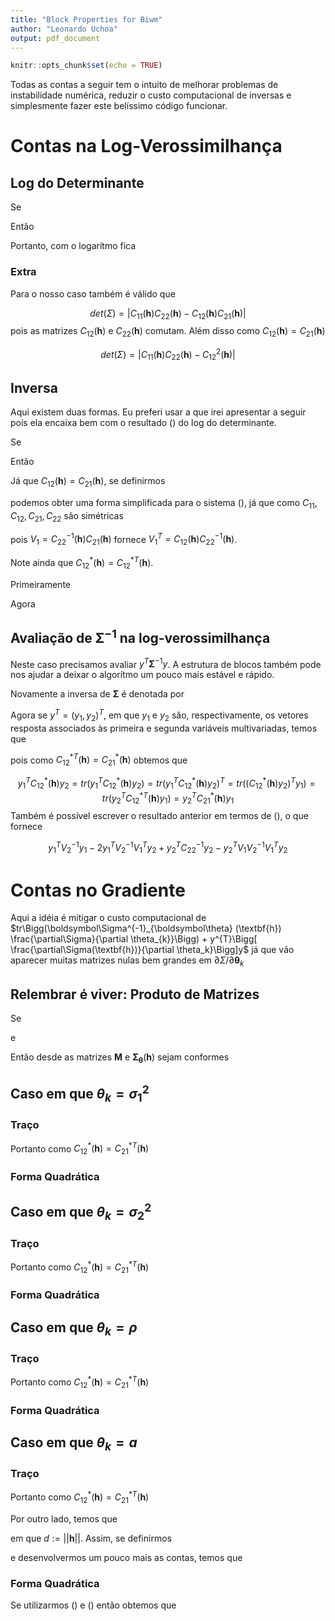 ```yaml
---
title: "Block Properties for Biwm"
author: "Leonardo Uchoa"
output: pdf_document
---
```


```r
knitr::opts_chunk$set(echo = TRUE)
```

Todas as contas a seguir tem o intuito de melhorar problemas de instabilidade numérica, reduzir o custo computacional de inversas e simplesmente fazer este belíssimo código funcionar.

# Contas na Log-Verossimilhança
## Log do Determinante

Se 

\begin{equation}
\boldsymbol\Sigma_{\boldsymbol\theta} (\textbf{h}) =
\begin{pmatrix}
  C_{11}( \textbf{h} ) & C_{12}( \textbf{h} ) \\
  C_{21}( \textbf{h} ) & C_{22}( \textbf{h} )
\end{pmatrix}
\end{equation}

Então 

\begin{equation}
det(\Sigma) = | \Sigma | =
  \Bigg|
      C_{11}(\textbf{h}) - C_{12}(\textbf{h})C_{22}^{-1}(\textbf{h})C_{21}(\textbf{h})
  \Bigg| * \Bigg| C_{22}(\textbf{h}) \Bigg|
\end{equation}

Portanto, com o logarítmo fica

\begin{equation}
\label{eq:log_det}
log(det(\Sigma)) = 
  log\Bigg|
      C_{11}(\textbf{h}) - C_{12}(\textbf{h})C_{22}^{-1}(\textbf{h})C_{21}(\textbf{h})
  \Bigg| + 
  log\Bigg| C_{22}(\textbf{h}) \Bigg|
\end{equation}

### Extra

Para o nosso caso também é válido que 

$$
det(\Sigma) = \Bigg| C_{11}(\textbf{h})C_{22}(\textbf{h}) -
C_{12}(\textbf{h})C_{21}(\textbf{h})\Bigg|
$$
pois as matrizes $C_{12}(\textbf{h})$ e $C_{22}(\textbf{h})$ comutam. Além disso como $C_{12}(\textbf{h}) = C_{21}(\textbf{h})$

$$
det(\Sigma) = \Bigg| C_{11}(\textbf{h})C_{22}(\textbf{h}) -
C^{2}_{12}(\textbf{h})\Bigg|
$$

## Inversa

Aqui existem duas formas. Eu preferi usar a que irei apresentar a seguir pois ela encaixa bem com o resultado (\ref{eq:log_det}) do log do determinante\footnote{Apesar de eu achar que não tem como o alimentar o optim com as inversas obtidas, para ganhar tempo}.

Se 

\begin{equation}
\boldsymbol\Sigma^{-1}_{\boldsymbol\theta} (\textbf{h}) =
\begin{pmatrix}
  C_{11}^{*}( \textbf{h} ) & C_{12}^{*}( \textbf{h} ) \\
  C_{21}^{*}( \textbf{h} ) & C_{22}^{*}( \textbf{h} )
\end{pmatrix}
\end{equation}

Então 

\begin{equation}
\label{eq_sistem:block_inv}
\begin{aligned}
C_{11}^{*}( \textbf{h} ) &= %C_{11}
\Bigg[C_{11}(\textbf{h}) - C_{12}(\textbf{h})C_{22}^{-1}(\textbf{h})C_{21}(\textbf{h})  \Bigg]^{-1} \\
C_{12}^{*}( \textbf{h} ) &= - %C_{12}
\Bigg[C_{11}(\textbf{h}) - C_{12}(\textbf{h})C_{22}^{-1}(\textbf{h})C_{21}(\textbf{h})  \Bigg]^{-1}C_{12}(\textbf{h})C_{22}^{-1}(\textbf{h})  \\
C_{21}^{*}( \textbf{h} ) &= -  %C_{21}
C_{22}^{-1}(\textbf{h})C_{21}(\textbf{h}) \Bigg[C_{11}(\textbf{h}) - C_{12}(\textbf{h})C_{22}^{-1}(\textbf{h})C_{21}(\textbf{h})  \Bigg]^{-1}  \\
C_{22}^{*}( \textbf{h} ) &= C_{22}^{-1}(\textbf{h}) + %C_{22}
C_{22}^{-1}(\textbf{h})C_{21}(\textbf{h}) \Bigg[C_{11}(\textbf{h}) - C_{12}(\textbf{h})C_{22}^{-1}(\textbf{h})C_{21}(\textbf{h})  \Bigg]^{-1}C_{12}(\textbf{h})C_{22}^{-1}(\textbf{h})  \\
\end{aligned}
\end{equation}

Já que\footnote{No artigo $\Sigma$ é definida assim} $C_{12}(\textbf{h}) = C_{21}(\textbf{h})$, se definirmos

\begin{equation}
\begin{aligned}
V_1 &:= C_{22}^{-1}(\textbf{h})C_{21}(\textbf{h}) \\
V_2 &:= C_{11}(\textbf{h}) - C_{12}(\textbf{h})C_{22}^{-1}(\textbf{h})C_{21}(\textbf{h})
\end{aligned}
\end{equation}

podemos obter uma forma simplificada para o sistema (\ref{eq_sistem:block_inv}), já que como $C_{11},C_{12},C_{21},C_{22}$ são simétricas

\begin{equation}
\begin{aligned}
C_{11}^{*}( \textbf{h} ) &= V_2^{-1} \\
C_{12}^{*}( \textbf{h} ) &= -V_2^{-1}V_1^{T} \\
C_{21}^{*}( \textbf{h} ) &= -V_1V_2^{-1} \\
C_{22}^{*}( \textbf{h} ) &=  C_{22}^{-1}( \textbf{h} ) -V_1V_2^{-1}V_1^{T}
\end{aligned}
\end{equation}

pois $V_1 = C_{22}^{-1}(\textbf{h})C_{21}(\textbf{h})$ fornece $V_1^{T} = C_{12}(\textbf{h})C_{22}^{-1}(\textbf{h})$. 

Note ainda que $C_{12}^{*}( \textbf{h} ) = C_{12}^{*T}( \textbf{h} )$.

\textbf{\underline{Prova:}}

Primeiramente

\begin{equation}
\begin{aligned}
V_2^{T} &= C_{11}(\textbf{h}) - (C_{12}(\textbf{h})C_{22}^{-1}(\textbf{h})C_{12}(\textbf{h}))^{T} \\
&=C_{11}(\textbf{h}) -
C_{12}(\textbf{h})(C_{12}(\textbf{h})C_{22}^{-1}(\textbf{h}))^{T} \\
&=C_{11}(\textbf{h}) - 
C_{12}(\textbf{h})C_{22}^{-1}(\textbf{h})C_{12}(\textbf{h}) 
\\
&= V_2
\end{aligned}
\end{equation}

Agora

\begin{equation}
\begin{aligned}
C_{12}^{*T}( \textbf{h} ) &= -(V_2^{-1}V_1^{T})^{T} \\
&= V_1^{T}(V_2^{-1})^{T} \\
&= V_1^{T}(V_2^{-1}) \\
&= C_{21}^{*}( \textbf{h} )
\end{aligned}
\end{equation}

## Avaliação de $\boldsymbol\Sigma^{-1}$ na log-verossimilhança

Neste caso precisamos avaliar $y^{T}\boldsymbol\Sigma^{-1}y$. A estrutura de blocos também pode nos ajudar a deixar o algorítmo um pouco mais estável e rápido.

Novamente a inversa de $\boldsymbol\Sigma$ é denotada por

\begin{equation}
\boldsymbol\Sigma^{-1}_{\boldsymbol\theta} (\textbf{h}) =
\begin{pmatrix}
  C_{11}^{*}( \textbf{h} ) & C_{12}^{*}( \textbf{h} ) \\
  C_{21}^{*}( \textbf{h} ) & C_{22}^{*}( \textbf{h} )
\end{pmatrix}
\end{equation}

Agora se $y^{T} = (y_1,y_2)^{T}$, em que $y_1$ e $y_2$ são, respectivamente, os vetores resposta associados às primeira e segunda variáveis multivariadas, temos que 

\begin{equation}
\label{eq:inv_log_like}
\begin{aligned}
y^{T}\boldsymbol\Sigma^{-1}_{\boldsymbol\theta} (\textbf{h})y &=
y^{T}\begin{pmatrix}
  C_{11}^{*}( \textbf{h} ) & C_{12}^{*}( \textbf{h} ) \\
  C_{21}^{*}( \textbf{h} ) & C_{22}^{*}( \textbf{h} )
\end{pmatrix}y \\
&=(y_1,y_2)^{T}\begin{pmatrix}
  C_{11}^{*}( \textbf{h} ) & C_{12}^{*}( \textbf{h} ) \\
  C_{21}^{*}( \textbf{h} ) & C_{22}^{*}( \textbf{h} )
\end{pmatrix}\begin{pmatrix}y_1 \\ y_2\end{pmatrix} \\
&= (y_1,y_2)^{T}\begin{pmatrix}
C_{11}^{*}( \textbf{h} )y_1 + C_{12}^{*}( \textbf{h} )y_2 \\
  C_{21}^{*}( \textbf{h} )y_1 + C_{22}^{*}( \textbf{h} )y_2
\end{pmatrix} \\
&= y_1^{T}C_{11}^{*}( \textbf{h} )y_1 + y_1^{T}C_{12}^{*}( \textbf{h} )y_2 + y_2^{T}C_{21}^{*}( \textbf{h} )y_1 + y_2^{T}C_{22}^{*}( \textbf{h} )y_2 \\
&= y_1^{T}C_{11}^{*}( \textbf{h} )y_1 + 2y_1^{T}C_{12}^{*}( \textbf{h} )y_2 + y_2^{T}C_{22}^{*}( \textbf{h} )y_2
\end{aligned}
\end{equation}

pois como $C_{12}^{*T}( \textbf{h} ) = C_{21}^{*}( \textbf{h} )$ obtemos que 

$$y_1^{T}C_{12}^{*}( \textbf{h} )y_2 = tr(y_1^{T}C_{12}^{*}( \textbf{h} )y_2) = tr(y_1^{T}C_{12}^{*}( \textbf{h} )y_2)^{T} = tr((C_{12}^{*}( \textbf{h} )y_2)^{T}y_1) =  tr(y_2^{T}C_{12}^{*T}( \textbf{h} )y_1) = y_2^{T}C_{21}^{*}( \textbf{h} )y_1$$
Também é possível escrever o resultado anterior em termos de (\ref{eq:inv_log_like}), o que fornece

$$
y_1^{T}V_2^{-1}y_1 - 2y_1^{T}V_2^{-1}V_1^{T}y_2 + y_2^{T}C_{22}^{-1}y_2 - y_2^{T}V_1V_2^{-1}V_1^{T}y_2
$$


# Contas no Gradiente

Aqui a idéia é mitigar o custo computacional de $tr\Bigg(\boldsymbol\Sigma^{-1}_{\boldsymbol\theta} (\textbf{h}) \frac{\partial\Sigma}{\partial \theta_{k}}\Bigg) + y^{T}\Bigg[ \frac{\partial\Sigma(\textbf{h})}{\partial \theta_k}\Bigg]y$ já que vão aparecer muitas matrizes nulas bem grandes em $\partial\Sigma / \partial \boldsymbol\theta_{k}$

## Relembrar é viver: Produto de Matrizes

Se 

\begin{equation}
\boldsymbol\Sigma_{\boldsymbol\theta} (\textbf{h}) =
\begin{pmatrix}
  C_{11}( \textbf{h} ) & C_{12}( \textbf{h} ) \\
  C_{21}( \textbf{h} ) & C_{22}( \textbf{h} )
\end{pmatrix}
\end{equation}

e 

\begin{equation}
\boldsymbol M  =
\begin{pmatrix}
  A & B \\
  C & D
\end{pmatrix}
\end{equation}

Então desde as matrizes $\boldsymbol M$ e $\boldsymbol\Sigma_{\boldsymbol\theta} (\textbf{h})$ sejam conformes

\begin{equation}
\boldsymbol\Sigma_{\boldsymbol\theta} (\textbf{h}) \boldsymbol M =
\begin{pmatrix}
  C_{11}( \textbf{h} )A + C_{12}( \textbf{h} )C &
  C_{11}( \textbf{h} )B + C_{12}( \textbf{h} )D\\
  C_{21}( \textbf{h} )A + C_{22}( \textbf{h} )C &
  C_{21}( \textbf{h} )B + C_{22}( \textbf{h} )D\\
\end{pmatrix}
\end{equation}


## Caso em que $\theta_{k} = \sigma^2_1$

### Traço

\begin{equation}
\begin{aligned}
\boldsymbol\Sigma^{-1}_{\boldsymbol\theta} (\textbf{h}) \frac{\partial\Sigma}{\partial \sigma^2_1} &= 
\begin{pmatrix}
  C_{11}^{*}( \textbf{h} ) & C_{12}^{*}( \textbf{h} ) \\
  C_{21}^{*}( \textbf{h} ) & C_{22}^{*}( \textbf{h} )
\end{pmatrix}
\begin{pmatrix}
  M(\textbf{h} | \nu_1,a) & \\
  \frac{\rho \sigma_2}{2 \sigma_1} M(\textbf{h} | \frac{\nu_1 + \nu_2}{2},a) & \textbf{\huge o }
\end{pmatrix} \\
&= 
\begin{pmatrix}
  C_{11}^{*}( \textbf{h} )M(\textbf{h} | \nu_1,a) + C_{12}^{*}( \textbf{h} )\frac{\rho \sigma_2}{2 \sigma_1} M(\textbf{h} | \frac{\nu_1 + \nu_2}{2},a) &
  C_{11}^{*}( \textbf{h} )\frac{\rho \sigma_2}{2 \sigma_1} M(\textbf{h} | \frac{\nu_1 + \nu_2}{2},a)\\
  C_{21}^{*}( \textbf{h} )M(\textbf{h} | \nu_1,a) + C_{22}^{*}( \textbf{h} )\frac{\rho \sigma_2}{2 \sigma_1} M(\textbf{h} | \frac{\nu_1 + \nu_2}{2},a) &
  C_{21}^{*}( \textbf{h} )\frac{\rho \sigma_2}{2 \sigma_1} M(\textbf{h} | \frac{\nu_1 + \nu_2}{2},a) \\
\end{pmatrix}
\end{aligned}
\end{equation}

Portanto como $C_{12}^{*}(\textbf{h}) = C_{21}^{*T}(\textbf{h})$

\begin{equation}
\begin{aligned}
tr\Bigg(\boldsymbol\Sigma^{-1}_{\boldsymbol\theta} (\textbf{h}) \frac{\partial\Sigma}{\partial \sigma^2_1}\Bigg) &= 
tr\Bigg( 
C_{11}^{*}( \textbf{h} )M(\textbf{h} | \nu_1,a)
\Bigg) +
2 tr\Bigg( 
 C_{12}^{*}( \textbf{h} )\frac{\rho \sigma_2}{2 \sigma_1} M(\textbf{h} | \frac{\nu_1 + \nu_2}{2},a)
\Bigg) \\
&= tr\Bigg( 
C_{11}^{*}( \textbf{h} )M(\textbf{h} | \nu_1,a)
\Bigg) +
\frac{\rho \sigma_2}{\sigma_1} tr\Bigg( 
 C_{12}^{*}( \textbf{h} ) M(\textbf{h} | \frac{\nu_1 + \nu_2}{2},a)
\Bigg)
\end{aligned}
\end{equation}

### Forma Quadrática

\begin{equation}
\begin{aligned}
y^{T}\Bigg[ \frac{\partial\Sigma(\textbf{h})}{\partial \theta_k}\Bigg]y 
&= 
\begin{pmatrix} y_1^T & y_2^T \end{pmatrix}
\begin{pmatrix} 
  M(\textbf{h}|\nu_1,a) &  \\ 
  \rho \frac{\sigma_2}{2\sigma_1} M(\textbf{h}|\nu_3,a) & \textbf{\huge o }
\end{pmatrix} 
\begin{pmatrix} y_1 \\ y_2 \end{pmatrix} \\
&=
\begin{pmatrix} y_1^T & y_2^T \end{pmatrix}
\begin{pmatrix} 
  M(\textbf{h}|\nu_1,a)y_1 +  \rho \frac{\sigma_2}{2\sigma_1} M(\textbf{h}|\nu_3,a)y_2 \\ 
  \rho \frac{\sigma_2}{2\sigma_1} M(\textbf{h}|\nu_3,a)y_1 
\end{pmatrix} \\
&= 
y_1^{T}M(\textbf{h}|\nu_1,a)y_1 + 
y_1^{T}\rho \frac{\sigma_2}{2\sigma_1} M(\textbf{h}|\nu_3,a)y_2 +
y_2^{T}\rho \frac{\sigma_2}{2\sigma_1} M(\textbf{h}|\nu_3,a)y_1 \\
&=
y_1^{T}M(\textbf{h}|\nu_1,a)y_1 + 
\rho \frac{\sigma_2}{\sigma_1} y_1^{T}M(\textbf{h}|\nu_3,a)y_2
\end{aligned}
\end{equation}

## Caso em que $\theta_{k} = \sigma^2_2$

### Traço

\begin{equation}
\begin{aligned}
\boldsymbol\Sigma^{-1}_{\boldsymbol\theta} (\textbf{h}) \frac{\partial\Sigma}{\partial \sigma^2_2} &= 
\begin{pmatrix}
  C_{11}^{*}( \textbf{h} ) & C_{12}^{*}( \textbf{h} ) \\
  C_{21}^{*}( \textbf{h} ) & C_{22}^{*}( \textbf{h} )
\end{pmatrix}
\begin{pmatrix}
  \textbf{\huge o } & \\
  \frac{\rho \sigma_1}{2 \sigma_2} M(\textbf{h} | \frac{\nu_1 + \nu_2}{2},a) & M(\textbf{h} | \nu_2,a)
\end{pmatrix}\\
&= 
\begin{pmatrix}
  C_{12}^{*}( \textbf{h} )\frac{\rho \sigma_1}{2 \sigma_2} M(\textbf{h} | \frac{\nu_1 + \nu_2}{2},a) &
  C_{11}^{*}( \textbf{h} )\frac{\rho \sigma_1}{2 \sigma_2} M(\textbf{h} | \frac{\nu_1 + \nu_2}{2},a) + C_{12}^{*}( \textbf{h} )M(\textbf{h} | \nu_2,a)\\
  C_{22}^{*}( \textbf{h} )\frac{\rho \sigma_1}{2 \sigma_2} M(\textbf{h} | \frac{\nu_1 + \nu_2}{2},a) &
  C_{21}^{*}( \textbf{h} )\frac{\rho \sigma_1}{2 \sigma_2} M(\textbf{h} | \frac{\nu_1 + \nu_2}{2},a) + C_{22}^{*}( \textbf{h} )M(\textbf{h} | \nu_2,a)\\
\end{pmatrix}
\end{aligned}
\end{equation}

Portanto como $C_{12}^{*}(\textbf{h}) = C_{21}^{*T}(\textbf{h})$

\begin{equation}
\begin{aligned}
tr\Bigg(\boldsymbol\Sigma^{-1}_{\boldsymbol\theta} (\textbf{h}) \frac{\partial\Sigma}{\partial \sigma^2_2}\Bigg) &= 
tr\Bigg( 
C_{22}^{*}( \textbf{h} )M(\textbf{h} | \nu_2,a)
\Bigg) +
2 tr\Bigg( 
 C_{12}^{*}( \textbf{h} )\frac{\rho \sigma_1}{2 \sigma_2} M(\textbf{h} | \frac{\nu_1 + \nu_2}{2},a)
\Bigg) \\
&= tr\Bigg( 
C_{22}^{*}( \textbf{h} )M(\textbf{h} | \nu_1,a)
\Bigg) +
\frac{\rho \sigma_1}{\sigma_2} tr\Bigg( 
 C_{12}^{*}( \textbf{h} ) M(\textbf{h} | \frac{\nu_1 + \nu_2}{2},a)
\Bigg)
\end{aligned}
\end{equation}

### Forma Quadrática

\begin{equation}
\begin{aligned}
y^{T}\Bigg[ \frac{\partial\Sigma(\textbf{h})}{\partial \theta_k}\Bigg]y 
&= 
\begin{pmatrix}  y_1^T & y_2^T \end{pmatrix}
\begin{pmatrix} 
  \textbf{\huge o } &  \\ 
  \rho \frac{\sigma_1}{2\sigma_2} M(\textbf{h}|\nu_3,a) &  
  M(\textbf{h}|\nu_2,a)
\end{pmatrix} 
\begin{pmatrix} y_1 \\ y_2 \end{pmatrix} \\
&=
\begin{pmatrix}  y_1^T & y_2^T \end{pmatrix}
\begin{pmatrix} 
  \rho \frac{\sigma_1}{2\sigma_2} M(\textbf{h}|\nu_3,a)y_2 \\ 
  \rho \frac{\sigma_1}{2\sigma_2} M(\textbf{h}|\nu_3,a)y_1 +
    M(\textbf{h}|\nu_2,a)y_2
\end{pmatrix} \\
&= 
y_2^{T}M(\textbf{h}|\nu_1,a)y_2 + 
y_1^{T}\rho \frac{\sigma_1}{2\sigma_2} M(\textbf{h}|\nu_3,a)y_2 +
y_2^{T}\rho \frac{\sigma_1}{2\sigma_2} M(\textbf{h}|\nu_3,a)y_1 \\
&=
y_2^{T}M(\textbf{h}|\nu_1,a)y_2 + 
\rho \frac{\sigma_1}{\sigma_2} y_1^{T}M(\textbf{h}|\nu_3,a)y_2
\end{aligned}
\end{equation}


## Caso em que $\theta_{k} = \rho$

### Traço

\begin{equation}
\begin{aligned}
\boldsymbol\Sigma^{-1}_{\boldsymbol\theta} (\textbf{h}) \frac{\partial\Sigma}{\partial \rho} &= 
\begin{pmatrix}
  C_{11}^{*}( \textbf{h} ) & C_{12}^{*}( \textbf{h} ) \\
  C_{21}^{*}( \textbf{h} ) & C_{22}^{*}( \textbf{h} )
\end{pmatrix}
\begin{pmatrix}
  \textbf{\huge o } & \\
  \sigma_1\sigma_2 M(\textbf{h} | \frac{\nu_1 + \nu_2}{2},a) & \textbf{\huge o }
\end{pmatrix}\\
&= 
\begin{pmatrix}
  C_{12}^{*}( \textbf{h} )\sigma_1\sigma_2 M(\textbf{h} | \frac{\nu_1 + \nu_2}{2},a) &
  C_{11}^{*}( \textbf{h} )\sigma_1\sigma_2 M(\textbf{h} | \frac{\nu_1 + \nu_2}{2},a)\\
  C_{22}^{*}( \textbf{h} )\sigma_1\sigma_2 M(\textbf{h} | \frac{\nu_1 + \nu_2}{2},a) &
  C_{21}^{*}( \textbf{h} )\sigma_1\sigma_2 M(\textbf{h} | \frac{\nu_1 + \nu_2}{2},a)\\
\end{pmatrix}
\end{aligned}
\end{equation}

Portanto como $C_{12}^{*}(\textbf{h}) = C_{21}^{*T}(\textbf{h})$

\begin{equation}
\begin{aligned}
tr\Bigg(\boldsymbol\Sigma^{-1}_{\boldsymbol\theta} (\textbf{h}) \frac{\partial\Sigma}{\partial \rho}\Bigg) &= 
2\sigma_1\sigma_2tr\Bigg( 
 C_{22}^{*}( \textbf{h} ) M(\textbf{h} | \frac{\nu_1 + \nu_2}{2},a)
\Bigg)
\end{aligned}
\end{equation}

### Forma Quadrática

\begin{equation}
\begin{aligned}
y^{T}\Bigg[ \frac{\partial\Sigma(\textbf{h})}{\partial \theta_k}\Bigg]y 
&= 
\begin{pmatrix}  y_1^T & y_2^T \end{pmatrix}
\begin{pmatrix} 
  \textbf{\huge o } &  \\ 
  \sigma_1 \sigma_2 M(\textbf{h}|\nu_3,a) &  
  \textbf{\huge o }
\end{pmatrix} 
\begin{pmatrix} y_1 \\ y_2 \end{pmatrix} \\
&=
\begin{pmatrix}  y_1^T & y_2^T \end{pmatrix}
\begin{pmatrix} 
  \sigma_1 \sigma_2 M(\textbf{h}|\nu_3,a)y_2 \\ 
  \sigma_1 \sigma_2 M(\textbf{h}|\nu_3,a)y_1
\end{pmatrix} \\
&= 
y_1^{T}\sigma_1 \sigma_2 M(\textbf{h}|\nu_3,a)y_2 +
y_2^{T}\sigma_1 \sigma_2 M(\textbf{h}|\nu_3,a)y_1 \\
&=
2\sigma_1 \sigma_2 y_1^{T}M(\textbf{h}|\nu_3,a)y_2
\end{aligned}
\end{equation}


## Caso em que $\theta_{k} = a$

### Traço

\begin{equation}
\begin{aligned}
\boldsymbol\Sigma^{-1}_{\boldsymbol\theta} (\textbf{h}) \frac{\partial\Sigma}{\partial a} &= 
\begin{pmatrix}
  C_{11}^{*}( \textbf{h} ) & C_{12}^{*}( \textbf{h} ) \\
  C_{21}^{*}( \textbf{h} ) & C_{22}^{*}( \textbf{h} )
\end{pmatrix}
\begin{pmatrix}
  \sigma^2_1 M^{'}(\textbf{h} |\nu_1,a) & 
  \rho\sigma_1\sigma_2M^{'}(\textbf{h} | \frac{\nu_1 + \nu_2}{2},a)\\
  \rho\sigma_1\sigma_2M^{'}(\textbf{h} | \frac{\nu_1 + \nu_2}{2},a) &
  \sigma^2_2 M^{'}(\textbf{h} |\nu_2,a)
\end{pmatrix}\\
&= 
\begin{pmatrix}
  C_{11}^{*}( \textbf{h} )\sigma^2_1 M^{'}(\textbf{h} |\nu_1,a) + C_{12}^{*}( \textbf{h} )\rho\sigma_1\sigma_2M^{'}(\textbf{h} | \frac{\nu_1 + \nu_2}{2},a) &
  C_{11}^{*}( \textbf{h} )\rho\sigma_1\sigma_2M^{'}(\textbf{h} | \frac{\nu_1 + \nu_2}{2},a) + C_{12}^{*}( \textbf{h} )\sigma^2_2 M^{'}(\textbf{h} |\nu_2,a)\\
  C_{21}^{*}( \textbf{h} )\sigma^2_1 M^{'}(\textbf{h} |\nu_1,a) + C_{22}^{*}( \textbf{h} )\rho\sigma_1\sigma_2M^{'}(\textbf{h} | \frac{\nu_1 + \nu_2}{2},a) &
  C_{21}^{*}( \textbf{h} )\rho\sigma_1\sigma_2M^{'}(\textbf{h} | \frac{\nu_1 + \nu_2}{2},a) + C_{22}^{*}( \textbf{h} )\sigma^2_2 M^{'}(\textbf{h} |\nu_2,a)\\
\end{pmatrix}
\end{aligned}
\end{equation}

Portanto como $C_{12}^{*}(\textbf{h}) = C_{21}^{*T}(\textbf{h})$

\begin{equation}
\begin{aligned}
tr\Bigg(\boldsymbol\Sigma^{-1}_{\boldsymbol\theta} (\textbf{h}) \frac{\partial\Sigma}{\partial a}\Bigg) = \text{ } 
& \sigma^2_1 tr\Bigg(C_{11}^{*}(\textbf{h}) M^{'}(\textbf{h} |\nu_1,a) \Bigg) + \\
& \sigma^2_2 tr\Bigg(C_{22}^{*}(\textbf{h}) M^{'}(\textbf{h} |\nu_2,a) \Bigg) + \\
& 2 \rho \sigma_2 \sigma_2 tr\Bigg(C_{12}^{*}(\textbf{h}) M^{'}(\textbf{h} | \frac{\nu_1 + \nu_2}{2},a) \Bigg)
\end{aligned}
\end{equation}

Por outro lado, temos que 

\begin{equation}
\label{eq:matern_deriv}
M^{'}(\textbf{h}|\nu,a) = \frac{\partial M(\textbf{h} | \nu ,a)}{ \partial a} = 
\frac{(\frac{2}{a})^{1-\nu}d^{\nu}}{\Gamma(\nu)}
  \Bigg[
    2\nu K_{\nu}(ad) - ad K_{\nu + 1 }(ad)
  \Bigg]
\end{equation}

em que $d := ||\textbf{h}||$. Assim, se definirmos

\begin{equation}
\label{eq:matern_deriv_labels}
\begin{aligned}
\phi_i &:= \frac{d(\frac{2}{ad})^{1-\nu_i}}{\Gamma(\nu_i)} \\
\Phi_i(\textbf{h}) &:= \Bigg[ 2\nu_i K_{\nu_i}(ad) - ad K_{\nu_i + 1 }(ad) \Bigg]
\end{aligned}
\end{equation}

e desenvolvermos um pouco mais as contas, temos que

\begin{equation}
\begin{aligned}
tr\Bigg(\boldsymbol\Sigma^{-1}_{\boldsymbol\theta} (\textbf{h}) \frac{\partial\Sigma}{\partial a}\Bigg) &= \text{ } 
\sigma^2_1 \phi_1 tr\Bigg(C_{11}^{*}(\textbf{h}) \Phi_1(\textbf{h}) \Bigg) + \\
& \sigma^2_2 \phi_2 tr\Bigg(C_{22}^{*}(\textbf{h}) \Phi_2(\textbf{h}) \Bigg) + \\
& 2 \rho \sigma_1 \sigma_2 \phi_3 tr\Bigg(C_{12}^{*}(\textbf{h}) \Phi_3(\textbf{h}) \Bigg) 
\end{aligned}
\end{equation}

### Forma Quadrática

\begin{equation}
\begin{aligned}
y^{T}\Bigg[ \frac{\partial\Sigma(\textbf{h})}{\partial \theta_k}\Bigg]y 
&= 
\begin{pmatrix}  y_1^T & y_2^T \end{pmatrix}
\begin{pmatrix} 
  \sigma^2_1 M^{'}(\textbf{h}|\nu_1,a) &  \\ 
  \rho \sigma_1 \sigma_2 M^{'}(\textbf{h}|\nu_3,a) & 
  \sigma^2_2M ^{'}(\textbf{h}|\nu_2,a)
\end{pmatrix} 
\begin{pmatrix} y_1 \\ y_2 \end{pmatrix} \\
&=
\begin{pmatrix}  y_1^T & y_2^T \end{pmatrix}
\begin{pmatrix} 
  \sigma^2_1 M^{'}(\textbf{h}|\nu_1,a)y_1 +
  \rho \sigma_1 \sigma_2 M^{'}(\textbf{h}|\nu_3,a)y_2\\ 
  \rho \sigma_1 \sigma_2 M^{'}(\textbf{h}|\nu_3,a)y_1 +
  \sigma^2_2 M^{'}(\textbf{h}|\nu_2,a)y_2 
\end{pmatrix} \\
&= 
y_1^{T}\sigma^2_1 M^{'}(\textbf{h}|\nu_1,a)y_1 +
y_1^{T}\rho \sigma_1 \sigma_2 M^{'}(\textbf{h}|\nu_3,a)y_2 +
y_2^{T}\rho \sigma_1 \sigma_2 M^{'}(\textbf{h}|\nu_3,a)y_1 +
y_2^{T}\sigma^2_2 M^{'}(\textbf{h}|\nu_2,a)y_2 \\
&= 
\sigma^2_1 y_1^{T} M^{'}(\textbf{h}|\nu_1,a)y_1 +
\sigma^2_2 y_2^{T} M^{'}(\textbf{h}|\nu_2,a)y_2 +
2\rho \sigma_1 \sigma_2  y_1^{T}M^{'}(\textbf{h}|\nu_3,a)y_2
\end{aligned}
\end{equation}

Se utilizarmos (\ref{eq:matern_deriv}) e (\ref{eq:matern_deriv_labels}) então obtemos que



\begin{equation}
\begin{aligned}
y^{T}\Bigg[ \frac{\partial\Sigma(\textbf{h})}{\partial \theta_k}\Bigg]y 
&= 
\sigma^2_1 \phi_1 y_1^{T}\Phi_1(\textbf{h}) y_1 +
\sigma^2_2 \phi_2 y_2^{T} \Phi_2(\textbf{h}) y_2 +
2\rho \sigma_1 \sigma_2  \phi_3 y_1^{T} \Phi_3(\textbf{h})y_2
\end{aligned}
\end{equation}